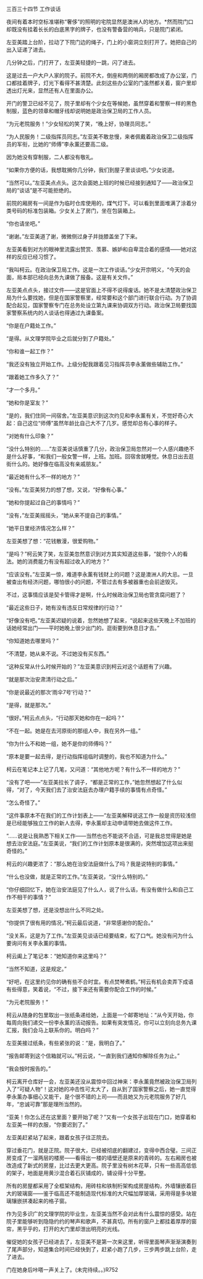 

三百三十四节 工作谈话

夜间有着本时空标准堪称“奢侈”的照明的宅院显然是澳洲人的地方。*然而院门口却既没有挂着长长的白底黑字的牌子，也没有警备营的哨兵，只是院门紧闭。

左亚美踏上台阶，拉动了下院门边的绳子，门上的小窗洞立刻打开了。她把自己的出入证递了进去。

几分钟之后，门打开了，左亚美轻捷的一跳，闪了进去。

这是过去一户大户人家的院子。前院不大，倒座和两侧的厢房都改成了办公室，门口都挂着牌子，灯光下看得不甚清楚。此刻这些办公室的门虽然都关着，窗户里却透出灯光来，显然还有人在里面办公。

开门的警卫已经不见了，院子里却有个少女在等候她，虽然穿着和警察一样的黑色制服，蓝色的领章和帽牙线却说明她是政治保卫局的工作人员。

“为元老院服务！”少女轻松的笑了笑，“晚上好，协理员同志。”

“为人民服务！二级指挥员同志。”左亚美不敢怠慢，来者佩戴着政治保卫二级指挥员的军衔，比她的“师傅”李永薰还要高二级。

因为她没有穿制服，二人都没有敬礼。

“如果你方便的话，我想耽搁你几分钟，我们到屋子里谈谈吧。”少女说道。

“当然可以。”左亚美点点头。这次会面她上班的时候已经接到通知了――政治保卫局的“谈话”是不可能拒绝的。

前院的厢房有一间是作为临时仓库使用的，煤气灯下。可以看到里面堆满了涂着分类号码的标准包装箱。少女关上了房门，坐在包装箱上。

“你也请坐吧。”

“谢谢。”左亚美道了谢，微微侧过身子并拢膝盖坐了下来。

左亚美看到对方的眼神里流露出赞赏、羡慕、嫉妒和自卑混合着的感情――她对这样的反应已经习惯了。

“我叫柯云。在政治保卫局工作。这是一次工作谈话。”少女开宗明义，“今天的会面，局本部已经向总务九课做了报备。这是有关文件。”

左亚美点点头，接过文件――这是官面上不得不说得废话。她不是太清楚政治保卫局为什么要找她，但是在国家警察里，经常要和这个部门进行联合行动。为了协调配合起见，国家警察专门在总务处设立第九课来协调双方行动。政治保卫局要找国家警察系统内的人谈话也得通过九课备案。

“你是在户籍处工作。”

“是得。从文理学院毕业之后就分到了户籍处。”

“你和谁一起工作？”

“我还没有独立开始工作。上级分配我跟着见习指挥员李永薰做些辅助工作。”

“跟着她工作多久了？”

“才一个多月。”

“她和你是室友？”

“是的，我们住同一间宿舍。”左亚美意识到这次约见和李永薰有关，不觉好奇心大起：自己这位“师傅”虽然年龄比自己大不了几岁。感觉却总有心事的样子。

“对她有什么印象？”

“没什么特别的……”左亚美说话慎重了几分，政治保卫局忽然对一个人感兴趣绝不是什么好事，“和我们一般女警一样，上班。加班。回宿舍就睡觉。休息日出去逛街什么的。她好像在临高没有亲戚朋友。”

“最近她有什么不一样的地方？”

“没有。”左亚美努力的想了想，又说，“好像有心事。”

“她和你提起过自己的事情吗？”

“没有，”左亚美摇摇头，“她从来不提自己的事情。”

“她平日里经济情况怎么样？”

左亚美想了想：“花钱散漫，很爱购物。”

“是吗？”柯云笑了笑，左亚美忽然意识到对方其实知道这些事，“就你个人的看法。她的消费能力有没有超过收入的地方？”

“应该没有。”左亚美一惊，难道李永薰有钱财上的问题？这是澳洲人的大忌。一旦被查出有经济问题，哪怕很小的问题，不管过去有多被器重也会前途毁灭。

不过，这事情应该是契卡管得才是啊，什么时候政治保卫局也管贪腐问题了？

“最近这些日子，她有没有违反日常规律的行动？”

“好像没有吧。”左亚美迟疑的说着，忽然她想了起来，“说起来这些天晚上不加班的话她经常出门――平时她晚上很少出门的。逛街要到休息日才去。”

“你知道她去哪里吗？”

“不清楚，她从来不说。不过她没有买东西。”

“这种反常从什么时候开始的？”左亚美意识到柯云对这个话题有了兴趣。

“就是那次治安肃清行动之后。”

“你是说最近的那次‘雨伞7号’行动？”

“是得，就是那次。”

“很好。”柯云点点头，“行动那天她和你在一起吗？”

“不在一起。她是在去河原街的那组人中，我在另外一组。”

“你为什么不和她一组，她不是你的师傅吗？”

“原本是要一起去得，是行动指挥组临时调整的，我也不知道为什么。”

柯云在笔记本上记了几笔，又问道：“其他地方呢？有什么不一样的地方？”

“没有了吧――”左亚美拉长了调子，“都是正常的工作，”她忽然想起了什么似得，“对了，今天我们去了治安法庭去办理户籍手续的事情有点奇怪。”

“怎么奇怪了。”

“这件事原本不在我们的工作计划表上――”左亚美解释说这工作一般是资历较浅但是已经能够独立工作的新人去得，李永薰却主动申请带她去做这件工作。

“……说是让我熟悉下相关工作――当然也也不能说不合适，可是我总觉得是她是想去治安法庭。”左亚美说，“我们的工作计划原本是很满的，突然增加这项出来挺奇怪的。”

柯云的兴趣更浓了：“那么她在治安法庭做什么了吗？我是说特别的事情。”

“什么也没做，就是正常的工作。”左亚美说，“没什么特别的。”

“你仔细回忆下，她在治安法庭见了什么人，说了什么话，有没有做什么和自己工作不相干的事情？”

左亚美想了想，还是没想出什么不同之处。

“你提供了很有用的情况，”柯云最后说道，“非常感谢你的配合。”

“没关系，这是为了工作。”左亚美见谈话已经要结束，松了口气。她没有问为什么要询问有关李永薰的事情。

柯云阖上了笔记本：“她知道你来这里吗？”

“当然不知道，这是规定。”

“好吧，在这里约见你的确有些不合时宜。有点焚琴煮鹤。”柯云有机会卖弄下成语有些得意，笑着说，“不过，接下来还有需要你配合工作的时候。”

“为元老院服务！”

柯云从随身的包里取出一张纸条递给她，上面是一个邮寄地址：“从今天开始，你每周向我们递交一份李永薰的活动报告。如果有突发情况，你可以立刻向总务九课汇报，我们会马上联系你的。明白吗？”

左亚美接过纸条，有些紧张的说：“是，我明白了。”

“报告邮寄到这个信箱就可以。”柯云说，“一直到我们通知你解除任务为止。”

“我会按时报告的。”

柯云离开仓库好一会，左亚美还没从震惊中回过神来：李永薰竟然被政治保卫局列入了“可疑人物”！这对她的冲击性可太大了，自从到了国家警察之后，她一直觉得李永薰办事细心又能干，是个很不错的上司――而且她又为元老院服务了好几年，“忠诚可靠”那是理所当然的。

“亚美！你怎么还在这里面？要开始了呢？”又有一个女孩子出现在门口，她穿着和左亚美一样的衣服，“你要迟到了。”

左亚美赶紧站了起来，跟着女孩子往正院去。

穿过垂花门，就是正院。院子很大，已经被彻底的翻建过，变得中西合璧。三间正房变成了一溜两层的楼房――看得出一楼的墙壁还是原来的青砖的。左右厢房也被改造成了新式的房屋，比过去更大更高。院子里没有树木花草，只有一些高高低低的架子，地面是用黄沙混合着石灰铺成的，铺设得十分平整。

所有的房屋都采用了全框架结构，用砖柱和铁制桁架构成房屋结构，外墙镶嵌着巨大的玻璃窗――鉴于临高还不能制造现代标准的大尺幅加厚玻璃，采用得是多块玻璃镶嵌拼凑起来的格子窗。

作为见多识广的文理学院的毕业生，左亚美当然不会对此有什么震惊的感受。站在院子里能够听到隐隐约约的琴声和歌声，不甚真切。所有的窗户上都挂着厚厚的窗帘，黑乎乎的，打开的大门里却泄出明亮的光线。

催促她的女孩子已经进去了，左亚美不是第一次来这里，听得里面琴声渐渐演奏到了尾声部分，知道集合时间已经快到了，赶紧小跑了几步，三步两步跳上台阶，走了进去。

门在她身后咔嗒一声关上了。(未完待续。。)R752

